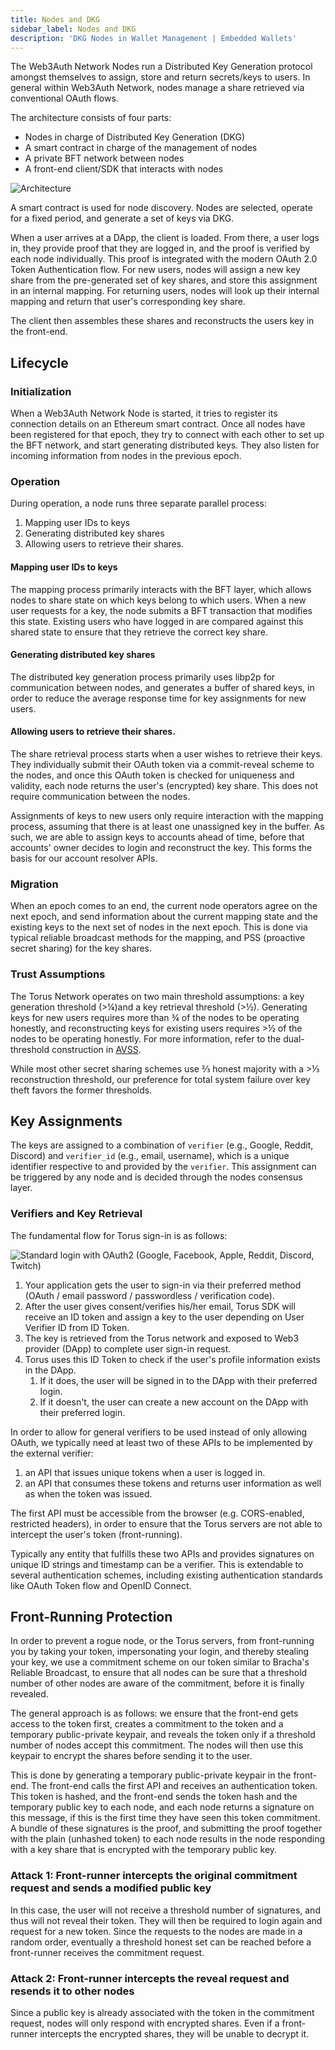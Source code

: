 ```yaml
---
title: Nodes and DKG
sidebar_label: Nodes and DKG
description: 'DKG Nodes in Wallet Management | Embedded Wallets'
---
```


The Web3Auth Network Nodes run a Distributed Key Generation protocol amongst themselves to assign, store and return secrets/keys to users. In general within Web3Auth Network, nodes manage a share retrieved via conventional OAuth flows.

The architecture consists of four parts:‌

- Nodes in charge of Distributed Key Generation (DKG)
- A smart contract in charge of the management of nodes
- A private BFT network between nodes
- A front-end client/SDK that interacts with nodes

![Architecture](/img/tutorials/graph-6-final.png)

A smart contract is used for node discovery. Nodes are selected, operate for a fixed period, and generate a set of keys via DKG.‌

When a user arrives at a DApp, the client is loaded. From there, a user logs in, they provide proof that they are logged in, and the proof is verified by each node individually. This proof is integrated with the modern OAuth 2.0 Token Authentication flow. For new users, nodes will assign a new key share from the pre-generated set of key shares, and store this assignment in an internal mapping. For returning users, nodes will look up their internal mapping and return that user's corresponding key share.‌

The client then assembles these shares and reconstructs the users key in the front-end.

## Lifecycle

### Initialization

When a Web3Auth Network Node is started, it tries to register its connection details on an Ethereum smart contract. Once all nodes have been registered for that epoch, they try to connect with each other to set up the BFT network, and start generating distributed keys. They also listen for incoming information from nodes in the previous epoch.

### Operation

During operation, a node runs three separate parallel process:

1. Mapping user IDs to keys
2. Generating distributed key shares
3. Allowing users to retrieve their shares.

#### Mapping user IDs to keys

The mapping process primarily interacts with the BFT layer, which allows nodes to share state on which keys belong to which users. When a new user requests for a key, the node submits a BFT transaction that modifies this state. Existing users who have logged in are compared against this shared state to ensure that they retrieve the correct key share.

#### Generating distributed key shares

The distributed key generation process primarily uses libp2p for communication between nodes, and generates a buffer of shared keys, in order to reduce the average response time for key assignments for new users.

#### Allowing users to retrieve their shares.

The share retrieval process starts when a user wishes to retrieve their keys. They individually submit their OAuth token via a commit-reveal scheme to the nodes, and once this OAuth token is checked for uniqueness and validity, each node returns the user's \(encrypted\) key share. This does not require communication between the nodes.

Assignments of keys to new users only require interaction with the mapping process, assuming that there is at least one unassigned key in the buffer. As such, we are able to assign keys to accounts ahead of time, before that accounts' owner decides to login and reconstruct the key. This forms the basis for our account resolver APIs.

### Migration

When an epoch comes to an end, the current node operators agree on the next epoch, and send information about the current mapping state and the existing keys to the next set of nodes in the next epoch. This is done via typical reliable broadcast methods for the mapping, and PSS \(proactive secret sharing\) for the key shares.

### Trust Assumptions

The Torus Network operates on two main threshold assumptions: a key generation threshold \(&gt;¼\)and a key retrieval threshold \(&gt;½\). Generating keys for new users requires more than ¾ of the nodes to be operating honestly, and reconstructing keys for existing users requires &gt;½ of the nodes to be operating honestly. For more information, refer to the dual-threshold construction in [AVSS](https://eprint.iacr.org/2002/134.pdf).

While most other secret sharing schemes use ⅔ honest majority with a &gt;⅓ reconstruction threshold, our preference for total system failure over key theft favors the former thresholds.‌

## Key Assignments

The keys are assigned to a combination of `verifier` \(e.g., Google, Reddit, Discord\) and `verifier_id` \(e.g., email, username\), which is a unique identifier respective to and provided by the `verifier`.‌ This assignment can be triggered by any node and is decided through the nodes consensus layer.

### Verifiers and Key Retrieval

The fundamental flow for Torus sign-in is as follows:

![Standard login with OAuth2 (Google, Facebook, Apple, Reddit, Discord, Twitch)](/img/tutorials/login-key-assignments.png)

1. Your application gets the user to sign-in via their preferred method \(OAuth / email password / passwordless / verification code\).
2. After the user gives consent/verifies his/her email, Torus SDK will receive an ID token and assign a key to the user depending on User Verifier ID from ID Token.
3. The key is retrieved from the Torus network and exposed to Web3 provider \(DApp\) to complete user sign-in request.
4. Torus uses this ID Token to check if the user's profile information exists in the DApp.
   1. If it does, the user will be signed in to the DApp with their preferred login.
   2. If it doesn't, the user can create a new account on the DApp with their preferred login.

In order to allow for general verifiers to be used instead of only allowing OAuth, we typically need at least two of these APIs to be implemented by the external verifier:‌

1. an API that issues unique tokens when a user is logged in.
2. an API that consumes these tokens and returns user information as well as when the token was issued.

The first API must be accessible from the browser \(e.g. CORS-enabled, restricted headers\), in order to ensure that the Torus servers are not able to intercept the user's token \(front-running\).

Typically any entity that fulfills these two APIs and provides signatures on unique ID strings and timestamp can be a verifier. This is extendable to several authentication schemes, including existing authentication standards like OAuth Token flow and OpenID Connect.‌

## Front-Running Protection

In order to prevent a rogue node, or the Torus servers, from front-running you by taking your token, impersonating your login, and thereby stealing your key, we use a commitment scheme on our token similar to Bracha's Reliable Broadcast, to ensure that all nodes can be sure that a threshold number of other nodes are aware of the commitment, before it is finally revealed.‌

The general approach is as follows: we ensure that the front-end gets access to the token first, creates a commitment to the token and a temporary public-private keypair, and reveals the token only if a threshold number of nodes accept this commitment. The nodes will then use this keypair to encrypt the shares before sending it to the user.

This is done by generating a temporary public-private keypair in the front-end. The front-end calls the first API and receives an authentication token. This token is hashed, and the front-end sends the token hash and the temporary public key to each node, and each node returns a signature on this message, if this is the first time they have seen this token commitment. A bundle of these signatures is the proof, and submitting the proof together with the plain \(unhashed token\) to each node results in the node responding with a key share that is encrypted with the temporary public key.

### Attack 1: Front-runner intercepts the original commitment request and sends a modified public key

In this case, the user will not receive a threshold number of signatures, and thus will not reveal their token. They will then be required to login again and request for a new token. Since the requests to the nodes are made in a random order, eventually a threshold honest set can be reached before a front-runner receives the commitment request.

### Attack 2: Front-runner intercepts the reveal request and resends it to other nodes

Since a public key is already associated with the token in the commitment request, nodes will only respond with encrypted shares. Even if a front-runner intercepts the encrypted shares, they will be unable to decrypt it.
